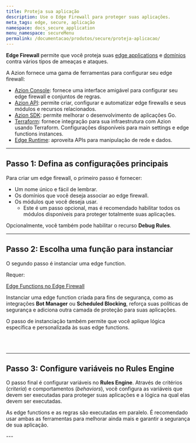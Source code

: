 ```yaml
---
title: Proteja sua aplicação
description: Use o Edge Firewall para proteger suas aplicações.
meta_tags: edge, secure, aplicação
namespace: docs_secure_application
menu_namespace: secureMenu
permalink: /documentacao/produtos/secure/proteja-aplicacao/
---
```



**Edge Firewall** permite que você proteja suas [edge applications](/pt-br/documentacao/produtos/build/edge-application/) e [domínios](/pt-br/documentacao/produtos/build/edge-application/domains/) contra vários tipos de ameaças e ataques.

A Azion fornece uma gama de ferramentas para configurar seu edge firewall:

- [Azion Console](https://console.azion.com/): fornece uma interface amigável para configurar seu edge firewall e conjuntos de regras.
- [Azion API](https://api.azion.com/#e21929ff-f172-44d0-a3dc-58ecc11b652e): permite criar, configurar e automatizar edge firewalls e seus módulos e recursos relacionados.
- [Azion SDK](/pt-br/documentacao/produtos/secure/automarizar/sdk/): permite melhorar o desenvolvimento de aplicações Go.
- [Terraform](/pt-br/documentacao/produtos/secure/automarizar/terraform/): fornece integração para sua infraestrutura com Azion usando Terraform. Configurações disponíveis para main settings e edge functions instances.
- [Edge Runtime](/pt-br/documentacao/produtos/secure/automarizar/functions/): aproveita APIs para manipulação de rede e dados.

---

## Passo 1: Defina as configurações principais

Para criar um edge firewall, o primeiro passo é fornecer:

- Um nome único e fácil de lembrar.
- Os domínios que você deseja associar ao edge firewall.
- Os módulos que você deseja usar.
    - Este é um passo opcional, mas é recomendado habilitar todos os módulos disponíveis para proteger totalmente suas aplicações.

Opcionalmente, você também pode habilitar o recurso **Debug Rules**.

<LinkButton link="/pt-br/documentacao/produtos/guias/secure/edge-firewall-definir-main-settings/" text="saiba mais sobre configurações principais" outlined />

---

## Passo 2: Escolha uma função para instanciar

O segundo passo é instanciar uma edge function.

Requer:

<Tag severity="info" client:only="vue">[Edge Functions no Edge Firewall](/pt-br/documentacao/produtos/secure/edge-firewall/edge-functions/)</Tag>

Instanciar uma edge function criada para fins de segurança, como as integrações **Bot Manager** ou **Scheduled Blocking**, reforça suas políticas de segurança e adiciona outra camada de proteção para suas aplicações.

O passo de instanciação também permite que você aplique lógica específica e personalizada às suas edge functions.

<LinkButton link="/pt-br/documentacao/produtos/guias/secure/instanciar-edge-functions/" text="saiba mais sobre instanciar Edge Functions" outlined /> <br></br>

<LinkButton link="/pt-br/documentacao/produtos/guias/secure/gerenciar-bots/" text="saiba mais gerenciar de bots" outlined />

---

## Passo 3: Configure variáveis no Rules Engine

O passo final é configurar variáveis no **Rules Engine**. Através de critérios (*criteria*) e comportamentos (*behaviors*), você configura as variáveis que devem ser executadas para proteger suas aplicações e a lógica na qual elas devem ser executadas.

As edge functions e as regras são executadas em paralelo. É recomendado usar ambas as ferramentas para melhorar ainda mais e garantir a segurança de sua aplicação.

<LinkButton link="/pt-br/documentacao/produtos/guias/secure/trabalhar-com-rules-engine/" text="saiba mais sobre trabalhar com Rules Engine" outlined />
---

